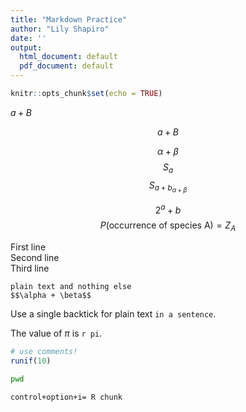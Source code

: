 ```yaml
---
title: "Markdown Practice"
author: "Lily Shapiro"
date: ''
output:
  html_document: default
  pdf_document: default
---
```


```r
knitr::opts_chunk$set(echo = TRUE)
```


$a + B$ 


$$a + B$$

$$\alpha + \beta$$
$$S_a$$
$$S_{a+b_{\alpha + \beta}}$$

$$2^a+b$$
$$P(\mbox{occurrence of species A}) = Z_A$$

First line   
Second line   
Third line   

```
plain text and nothing else
$$\alpha + \beta$$
```
Use a single backtick for plain text `in a sentence`. 

The value of $\pi$ is `r pi`. 

```r
# use comments!
runif(10)
```

```bash
pwd
```

```
control+option+i= R chunk
```


